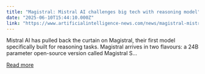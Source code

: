 ```yaml
---
title: "Magistral: Mistral AI challenges big tech with reasoning model"
date: "2025-06-10T15:44:10.000Z"
link: "https://www.artificialintelligence-news.com/news/magistral-mistral-ai-challenges-big-tech-reasoning-model/"
---
```


Mistral AI has pulled back the curtain on Magistral, their first model specifically built for reasoning tasks. Magistral arrives in two flavours: a 24B parameter open-source version called Magistral S...

[Read more](https://www.artificialintelligence-news.com/news/magistral-mistral-ai-challenges-big-tech-reasoning-model/)
